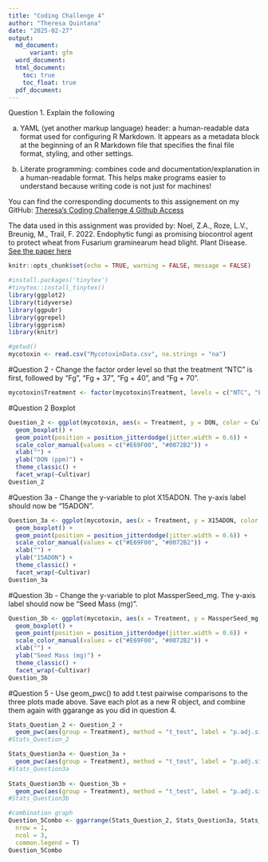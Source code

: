 ```yaml
---
title: "Coding Challenge 4"
author: "Theresa Quintana"
date: "2025-02-27"
output:
  md_document:
      variant: gfm
  word_document:
  html_document:
    toc: true
    toc_float: true
  pdf_document:
---
```


Question 1. Explain the following

a. YAML (yet another markup language) header: a human-readable data format used for configuring R Markdown. It appears as a metadata block at the beginning of an R Markdown file that specifies the final file format, styling, and other settings.

b. Literate programming: combines code and documentation/explanation in a human-readable format. This helps make programs easier to understand because writing code is not just for machines!

You can find the corresponding documents to this assignement on my GitHub: 
[Theresa's Coding Challenge 4 Github Access](https://github.com/taq-poly/CodingChallenge4.git)

The data used in this assignment was provided by: Noel, Z.A., Roze, L.V., Breunig, M., Trail, F. 2022. Endophytic fungi as promising biocontrol agent to protect wheat from Fusarium graminearum head blight. Plant Disease.
[See the paper here](https://doi.org/10.1094/PDIS-06-21-1253-RE)

```r
knitr::opts_chunk$set(echo = TRUE, warning = FALSE, message = FALSE)
```


```r
#install.packages('tinytex')
#tinytex::install_tinytex()
library(ggplot2)
library(tidyverse)
library(ggpubr)
library(ggrepel)
library(ggprism)
library(knitr)

#getwd()
mycotoxin <- read.csv("MycotoxinData.csv", na.strings = "na")
```

#Question 2 - Change the factor order level so that the treatment “NTC” is first, followed by “Fg”, “Fg + 37”, “Fg + 40”, and “Fg + 70". 
```r
mycotoxin$Treatment <- factor(mycotoxin$Treatment, levels = c("NTC", "Fg", "Fg + 37", "Fg + 40", "Fg + 70"), ordered = TRUE)
```

#Question 2 Boxplot
```r
Question_2 <- ggplot(mycotoxin, aes(x = Treatment, y = DON, color = Cultivar)) +
  geom_boxplot() +
  geom_point(position = position_jitterdodge(jitter.width = 0.6)) +
  scale_color_manual(values = c("#E69F00", "#0072B2")) +
  xlab("") +
  ylab("DON (ppm)") +
  theme_classic() +
  facet_wrap(~Cultivar)
Question_2
```

#Question 3a - Change the y-variable to plot X15ADON. The y-axis label should now be “15ADON”.
```r
Question_3a <- ggplot(mycotoxin, aes(x = Treatment, y = X15ADON, color = Cultivar)) +
  geom_boxplot() +
  geom_point(position = position_jitterdodge(jitter.width = 0.6)) +
  scale_color_manual(values = c("#E69F00", "#0072B2")) +
  xlab("") +
  ylab("15ADON") +
  theme_classic() +
  facet_wrap(~Cultivar)
Question_3a
```

#Question 3b - Change the y-variable to plot MassperSeed_mg. The y-axis label should now be “Seed Mass (mg)”. 
```r
Question_3b <- ggplot(mycotoxin, aes(x = Treatment, y = MassperSeed_mg, color = Cultivar)) +
  geom_boxplot() +
  geom_point(position = position_jitterdodge(jitter.width = 0.6)) +
  scale_color_manual(values = c("#E69F00", "#0072B2")) +
  xlab("") +
  ylab("Seed Mass (mg)") +
  theme_classic() +
  facet_wrap(~Cultivar)
Question_3b
```


#Question 5 - Use geom_pwc() to add t.test pairwise comparisons to the three plots made above. Save each plot as a new R object, and combine them again with ggarange as you did in question 4. 
```r
Stats_Question_2 <- Question_2 +
  geom_pwc(aes(group = Treatment), method = "t_test", label = "p.adj.signif")
#Stats_Question_2

Stats_Question3a <- Question_3a +
  geom_pwc(aes(group = Treatment), method = "t_test", label = "p.adj.signif")
#Stats_Question3a
  
Stats_Question3b <- Question_3b +
  geom_pwc(aes(group = Treatment), method = "t_test", label = "p.adj.signif")
#Stats_Question3b

#combination graph
Question_5Combo <- ggarrange(Stats_Question_2, Stats_Question3a, Stats_Question3b, labels = "auto",
  nrow = 1,
  ncol = 3, 
  common.legend = T)
Question_5Combo
```